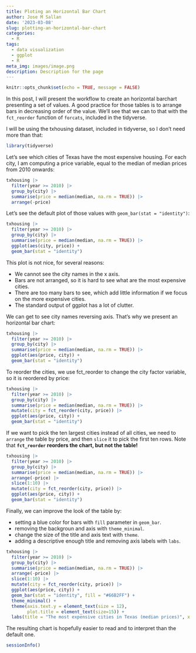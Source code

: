 ```yaml
---
title: Ploting an Horizontal Bar Chart
author: Jose M Sallan
date: '2023-03-08'
slug: plotting-an-horizontal-bar-chart
categories:
  - R
tags:
  - data visualization
  - ggplot
  - R
meta_img: images/image.png
description: Description for the page
---
```


```r
knitr::opts_chunk$set(echo = TRUE, message = FALSE)
```

In this post, I will present the workflow to create an horizontal barchart presenting a set of values. A good practice for those tables is to arrange bars in decreasing order of the value. We'll see that we can to that with the `fct_reorder` function of `forcats`, included in the tidyverse.

I will be using the txhousing dataset, included in tidyverse, so I don't need more than that:

```r
library(tidyverse)
```

Let's see which cities of Texas have the most expensive housing. For each city, I am computing a price variable, equal to the median of median prices from 2010 onwards: 

```r
txhousing |>
  filter(year >= 2010) |>
  group_by(city) |>
  summarise(price = median(median, na.rm = TRUE)) |>
  arrange(-price)
```

Let's see the default plot of those values with `geom_bar(stat = "identity")`:

```r
txhousing |>
  filter(year >= 2010) |>
  group_by(city) |>
  summarise(price = median(median, na.rm = TRUE)) |>
  ggplot(aes(city, price)) +
  geom_bar(stat = "identity")
```

This plot is not nice, for several reasons:

* We cannot see the city names in the x axis.
* Bars are not arranged, so it is hard to see what are the most expensive cities.
* There are too many bars to see, which add little information if we focus on the more expensive cities.
* The standard output of ggplot has a lot of clutter.

We can get to see city names reversing axis. That's why we present an horizontal bar chart:

```r
txhousing |>
  filter(year >= 2010) |>
  group_by(city) |>
  summarise(price = median(median, na.rm = TRUE)) |>
  ggplot(aes(price, city)) +
  geom_bar(stat = "identity")
```

To reorder the cities, we use fct_reorder to change the city factor variable, so it is reordered by price:

```r
txhousing |>
  filter(year >= 2010) |>
  group_by(city) |>
  summarise(price = median(median, na.rm = TRUE)) |>
  mutate(city = fct_reorder(city, price)) |>
  ggplot(aes(price, city)) +
  geom_bar(stat = "identity")
```

If we want to pick the ten largest cities instead of all cities, we need to `arrange` the table by price, and then `slice` it to pick the first ten rows. Note that **`fct_reorder` reorders the chart, but not the table!**

```r
txhousing |>
  filter(year >= 2010) |>
  group_by(city) |>
  summarise(price = median(median, na.rm = TRUE)) |>
  arrange(-price) |>
  slice(1:10) |>
  mutate(city = fct_reorder(city, price)) |>
  ggplot(aes(price, city)) +
  geom_bar(stat = "identity")
```

Finally, we can improve the look of the table by:

* setting a blue color for bars with `fill` parameter in `geom_bar`.
* removing the backgroun and axis with `theme_minimal`.
* change the size of the title and axis text with `theme`.
* adding a descriptive enough title and removing axis labels with `labs`.

```r
txhousing |>
  filter(year >= 2010) |>
  group_by(city) |>
  summarise(price = median(median, na.rm = TRUE)) |>
  arrange(-price) |>
  slice(1:10) |>
  mutate(city = fct_reorder(city, price)) |>
  ggplot(aes(price, city)) +
  geom_bar(stat = "identity", fill = "#66B2FF") +
  theme_minimal() +
  theme(axis.text.y = element_text(size = 12),
        plot.title = element_text(size=15)) +
  labs(title = "The most expensive cities in Texas (median prices)", x = NULL, y = NULL)
```

The resulting chart is hopefully easier to read and to interpret than the default one.

```r
sessionInfo()
```

